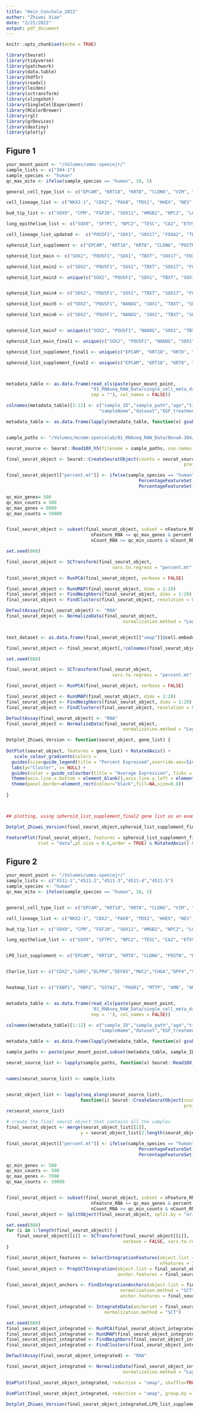 ```yaml
---
title: "Hein_Conchola_2022"
author: "Zhiwei Xiao"
date: "2/21/2022"
output: pdf_document
---
```


```r
knitr::opts_chunk$set(echo = TRUE)
```

```r
library(Seurat)
library(tidyverse)
library(patchwork)
library(data.table)
library(hdf5r)
library(readxl)
library(leiden)
library(sctransform)
library(slingshot)
library(SingleCellExperiment)
library(RColorBrewer)
library(rgl)
library(grDevices)
library(destiny)
library(plotly)
```

## Figure 1
```r
your_mount_point <- "/Volumes/umms-spencejr/"
sample_lists <- c("304-1")
sample_species <- "human"
qc_max_mito <- ifelse(sample_species == "human", 10, 5)

general_cell_type_list <- c("EPCAM", "KRT18", "KRT8", "CLDN6", "VIM", "POSTN", "DCN", "TCF21", "COL1A2", "COL3A1", "TAGLN", "ACTA2", "PDGFRB", "PTPRC", "CD37", "CORO1A", "LCP1", "CD53", "LAPTM5", "CDH5", "CLDN5", "ESAM", "KDR", "FLT1", "S100B", "ELAVL4", "TUBB2B", "STMN2", "ASCL1", "NNAT", "GRP", "MPZ", "MKI67", "TOP2A", "CDK1", "TYMS", "H2AFZ", "STMN1", "LGR5")

cell_lineage_list <- c("NKX2-1", "CDX2", "PAX8", "PDX1", "HHEX", "NES", "SOX1", "PAX6", "SOX17", "FOXA2", "SOX2", "HES1", "IRX1")

bud_tip_list <- c("SOX9", "CPM", "FGF20", "SOX11", "HMGB2", "NPC2", "LGR5", "ETV5", "ETV4", "RNF43", "ZNRF3", "TESC")

lung_epithelium_list <- c("SOX9", "SFTPC", "NPC2", "TESC", "CA2", "ETV5", "SOX2", "TP63", "KRT5", "KRT15", "IL33", "FOXL1", "FOXJ1", "CHGA", "SYN1", "MUC5AC", "MUC5B", "FOXA3", "SCGB1A1", "BPIFA1", "SCGB3A2", "CFTR", "SFTPB", "HOPX", "PDPN", "AQP5", "AGER", "ABCA3", "ASCL1")

cell_lineage_list_updated <-  c("POU5F1", "SOX1", "SOX17", "FOXA2", "TBXT", "SOX2", "HHEX", "CDX2", "NKX2-1", "PAX8", "IRX1", "TP63", "PDX1", "ALB")

spheroid_list_supplement <- c("EPCAM", "KRT18", "KRT8", "CLDN6", "POSTN", "COL1A1", "COL3A1", "TAGLN", "ACTA2", "PDGFRB", "CDH5", "CLDN5", "ESAM", "KDR", "FLT1", "S100B", "ELAVL4", "STMN2", "TUBB2B", "ASCL1", "NNAT", "GRP", "MPZ", "MKI67", "TOP2A", "CDK1")

spheroid_list_main <- c("SOX2", "POU5F1", "SOX1", "TBXT", "SOX17", "FOXA2", "CDX2", "HHEX", "NKX2-1", "TP63", "PDX1", "PAX8", "ALB")

spheroid_list_main2 <- c("SOX2", "POU5F1", "SOX1", "TBXT", "SOX17", "FOXA2", "CDX2", "HHEX", "NKX2-1", "TP63", "PDX1", "PAX8", "ALB", "FOXP1", "FOXP2", "SOX9")

spheroid_list_main3 <- unique(c("SOX2", "POU5F1", "SOX1", "TBXT", "SOX17", "FOXA2", "FOXA3", "CDX2", "HOXC5", "HOXC6", "HOXB6", "HOXB8", "HOXC9", "HOXB9", "HHEX", "NKX2-1", "HOXA3", "HOXB4", "TP63", "TBX1", "PDX1", "PAX8", "PAX9", "HOXB1", "ALB", "ONECUT1", "FOXP1", "FOXP2", "FOXP4", "GATA6", "FOXA3", "CEBPA", "SOX9"))


spheroid_list_main4 <- c("SOX2", "POU5F1", "SOX1", "TBXT", "SOX17", "FOXA2", "FOXP1", "FOXP2", "FOXP4", "GATA6", "CEBPA", "HHEX", "NKX2-1", "FOXA3", "CDX2", "TP63", "TBX1", "PDX1", "PAX8", "ALB")

spheroid_list_main5 <- c("SOX2", "POU5F1", "NANOG", "SOX1", "TBXT", "SOX17", "FOXA2", "FOXP1", "FOXP2", "FOXP4", "GATA6", "CEBPA", "HHEX", "NKX2-1", "FOXA3", "CDX2", "HAND1", "TP63", "TBX1", "PDX1", "PAX8", "ALB")

spheroid_list_main6 <- c("SOX2", "POU5F1", "NANOG", "SOX1", "TBXT", "SOX17", "FOXA2", "NANOS3", "TFAP2C", "FOXP1", "FOXP2", "FOXP4", "GATA6", "CEBPA", "HHEX", "NKX2-1", "FOXA3", "CDX2", "HAND1", "GATA3", "KRT7", "ISL1", "WNT6", "GABRP", "BMP4", "TFAP2A", "TP63", "TBX1", "PDX1", "PAX8", "ALB")


spheroid_list_main7 <- unique(c("SOX2", "POU5F1", "NANOG", "SOX1", "TBXT", "SOX17", "FOXA2", "NANOS3", "TFAP2C", "FOXP1", "FOXP2", "FOXP4", "GATA6", "CEBPA", "HHEX", "NKX2-1", "FOXA3", "CDX2", "HAND1", "GATA3", "KRT7", "ISL1", "WNT6", "GABRP", "BMP4", "TFAP2A", "FOXF1", "LEF1", "TP63", "TBX1", "PDX1", "PAX8", "ALB"))

spheroid_list_main_final1 <- unique(c("SOX2", "POU5F1", "NANOG", "SOX1", "TBXT", "SOX17", "FOXA2", "FOXP1", "FOXP2", "FOXP4", "GATA6", "CEBPA", "HHEX", "NKX2-1", "FOXA3", "CDX2", "TP63", "TBX1", "PDX1", "PAX8", "ALB"))

spheroid_list_supplement_final1 <- unique(c("EPCAM", "KRT18", "KRT8", "CLDN6", "POSTN", "COL1A1", "COL3A1", "TAGLN", "ACTA2", "PDGFRB", "CDH5", "CLDN5", "ESAM", "KDR", "FLT1", "S100B", "ELAVL4", "STMN2", "TUBB2B", "ASCL1", "NNAT", "GRP", "MPZ", "KI67", "TOP2A", "CDK1", "NANOS3", "TFAP2C", "HAND1", "GATA3", "KRT7", "ISL1", "WNT6", "GABRP", "BMP4", "TFAP2A", "FOXF1", "LEF1"))

spheroid_list_supplement_final2 <- unique(c("EPCAM", "KRT18", "KRT8", "CLDN6", "POSTN", "DCN", "COL1A2", "COL3A1", "CDH5", "CLDN5", "ESAM", "KDR", "S100B", "ELAVL4", "STMN2", "ASCL1", "MKI67", "TOP2A", "CDK1", "POU5F1", "NANOG", "TBXT", "NANOS3", "TFAP2C", "ISL1", "HAND1", "BMP4", "FOXF1", "LEF1")) 



metadata_table <- as.data.frame(read_xls(paste(your_mount_point,
                                "01_RNAseq_RAW_Data/single_cell_meta_data_table_excel.xls",
                                sep = ""), col_names = FALSE))

colnames(metadata_table)[1:12] <- c("sample_ID","sample_path","age","tissue","gel","media","sex",
                                   "sampleName","dataset","EGF_treatment","NRG1_treatment","EREG_treatment")

metadata_table <- as.data.frame(lapply(metadata_table, function(x) gsub(".*:", "", x)))


sample_paths <- "/Volumes/mcomm-spencelab/01_RNAseq_RAW_Data/NovaA-304/Client/1789-RC/NovaA-304/Sample_1789-RC-1_GCGGGTAA-CTTAGTGC/outs/filtered_feature_bc_matrix.h5"

seurat_source <- Seurat::Read10X_h5(filename = sample_paths, use.names = TRUE, unique.features = TRUE)

final_seurat_object <- Seurat::CreateSeuratObject(counts = seurat_source,
                                                                   project = sample_lists)

final_seurat_object[["percent.mt"]] <- ifelse(sample_species == "human",
                                                  PercentageFeatureSet(final_seurat_object, pattern = "^MT-"),
                                                  PercentageFeatureSet(final_seurat_object, pattern = "^mt-"))

qc_min_genes= 500
qc_min_counts = 500
qc_max_genes = 8000
qc_max_counts = 50000


final_seurat_object <- subset(final_seurat_object, subset = nFeature_RNA >= qc_min_genes &
                                nFeature_RNA <= qc_max_genes & percent.mt <= qc_max_mito &
                                nCount_RNA >= qc_min_counts & nCount_RNA <= qc_max_counts)

set.seed(888)

final_seurat_object <- SCTransform(final_seurat_object,
                                        vars.to.regress = "percent.mt", verbose = FALSE)

final_seurat_object <- RunPCA(final_seurat_object, verbose = FALSE)

final_seurat_object <- RunUMAP(final_seurat_object, dims = 1:20)
final_seurat_object <- FindNeighbors(final_seurat_object, dims = 1:20)
final_seurat_object <- FindClusters(final_seurat_object, resolution = 0.2, algorithm = 4)

DefaultAssay(final_seurat_object) <- "RNA"
final_seurat_object <- NormalizeData(final_seurat_object, 
                                            normalization.method = "LogNormalize", scale.factor =10000)


test_dataset <- as.data.frame(final_seurat_object[["umap"]]@cell.embeddings)

final_seurat_object <- final_seurat_object[,!colnames(final_seurat_object) %in% rownames(test_dataset[test_dataset$UMAP_1>20,])]

set.seed(888)

final_seurat_object <- SCTransform(final_seurat_object,
                                        vars.to.regress = "percent.mt", verbose = FALSE)

final_seurat_object <- RunPCA(final_seurat_object, verbose = FALSE)

final_seurat_object <- RunUMAP(final_seurat_object, dims = 1:20)
final_seurat_object <- FindNeighbors(final_seurat_object, dims = 1:20)
final_seurat_object <- FindClusters(final_seurat_object, resolution = 0.2, algorithm = 4)

DefaultAssay(final_seurat_object) <- "RNA"
final_seurat_object <- NormalizeData(final_seurat_object, 
                                            normalization.method = "LogNormalize", scale.factor =10000)

Dotplot_Zhiwei_Version <- function(seurat_object, gene_list) {
  
DotPlot(seurat_object, features = gene_list) + RotatedAxis() +
   scale_colour_gradientn(colors =                                                                                  c("lightgrey","#ffffd9","#edf8b1","#c7e9b4","#7fcdbb","#41b6c4","#1d91c0","#225ea8","#253494","#081d58"))+
  guides(size=guide_legend(title = "Percent Expressed",override.aes=list(shape=21, colour="black", fill="white"))) +
  labs(y="Cluster", x= NULL) +
  guides(color = guide_colourbar(title = "Average Expression", ticks = TRUE, frame.colour = "black")) +
  theme(axis.line.x.bottom = element_blank(),axis.line.y.left = element_blank())+ 
  theme(panel.border=element_rect(colour="black",fill=NA,size=0.8))
  
}



## plotting, using spheroid_list_supplement_final2 gene list as an example

Dotplot_Zhiwei_Version(final_seurat_object,spheroid_list_supplement_final2)

FeaturePlot(final_seurat_object, features = spheroid_list_supplement_final2,raster = FALSE,
            slot = "data",pt.size = 0.6,order = TRUE) & RotatedAxis() & scale_colour_gradientn(colors =                                                                                  c("lightgrey","#ffffd9","#edf8b1","#c7e9b4","#7fcdbb","#41b6c4","#1d91c0","#225ea8","#253494","#081d58")) &   xlab("UMAP1") & ylab("UMAP2")

```



## Figure 2
```r
your_mount_point <- "/Volumes/umms-spencejr/"
sample_lists <- c("4511-1","4511-2","4511-3","4511-4","4511-5")
sample_species <- "human"
qc_max_mito <- ifelse(sample_species == "human", 10, 5)


general_cell_type_list <- c("EPCAM", "KRT18", "KRT8", "CLDN6", "VIM", "POSTN", "DCN", "TCF21", "COL1A2", "COL3A1", "TAGLN", "ACTA2", "PDGFRB", "PTPRC", "CD37", "CORO1A", "LCP1", "CD53", "LAPTM5", "CDH5", "CLDN5", "ESAM", "KDR", "FLT1", "S100B", "ELAVL4", "TUBB2B", "STMN2", "ASCL1", "NNAT", "GRP", "MPZ", "MKI67", "TOP2A", "CDK1", "TYMS", "H2AFZ", "STMN1", "LGR5")

cell_lineage_list <- c("NKX2-1", "CDX2", "PAX8", "PDX1", "HHEX", "NES", "SOX1", "PAX6", "SOX17", "FOXA2", "SOX2", "HES1", "IRX1")

bud_tip_list <- c("SOX9", "CPM", "FGF20", "SOX11", "HMGB2", "NPC2", "LGR5", "ETV5", "ETV4", "RNF43", "ZNRF3", "TESC")

lung_epithelium_list <- c("SOX9", "SFTPC", "NPC2", "TESC", "CA2", "ETV5", "SOX2", "TP63", "KRT5", "KRT15", "IL33", "FOXL1", "FOXJ1", "CHGA", "SYN1", "MUC5AC", "MUC5B", "FOXA3", "SCGB1A1", "BPIFA1", "SCGB3A2", "CFTR", "SFTPB", "HOPX", "PDPN", "AQP5", "AGER", "ABCA3", "ASCL1")


LPO_list_supplement <- c("EPCAM", "KRT18", "KRT8", "CLDN6", "POSTN", "DCN", "COL1A2", "COL3A1", "CDH5", "CLDN5", "ESAM", "KDR", "S100B", "ELAVL4", "STMN2", "ASCL1", "MKI67", "TOP2A", "CDK1")


Charlie_list <- c("CDX2","LGR5","OLFM4","DEFA5","MUC2","CHGA","DPP4","SI","BEST4","NKX2-1")


heatmap_list <- c("FABP1", "RBP2", "GSTA1", "PHGR1", "MTTP", "AMN", "ANPEP", "PRAP1", "NOSTRIN", "SLC51A", "SLC51B", "MEP1A", "ACSL5", "CDX1", "CDX2", "KRT17", "IGF2", "ISL1", "LUZP2", "TNNT3", "ARL4C", "CD48", "SEMA3D", "GATA3", "NECTIN4", "HOXD13", "UPK2", "HOXD11", "CPA6", "PDPN", "THBS1", "TPPP3", "CPM", "TESC", "NKX2-1", "SFTA3", "TGFB2", "FGF20", "WNT7B", "ETV5", "FOXA2", "LIFR", "SP5", "FZD2", "SERPINF1", "COL3A1", "COL1A2", "COL1A1", "VIM", "COL6A2", "LUM", "COL6A3", "COL6A1", "TWIST1", "WNT5A", "CDH11", "MMP11", "PTCH1", "COL5A2", "DCN", "CHGA", "NEUROD1", "STMN2", "FEV", "PCSK1", "OR51E1", "SCG2", "PAX4", "ASCL1", "SCG3", "CLPS", "KCNH6", "CHGB", "NKX2-2", "KIF19", "FCGBP", "CLCA1", "MUC2", "DLL1", "BCAS1", "SPDEF", "AGXT", "LRRC26", "CAPN9", "GUCA2B", "RAB26", "FRZB", "ANO1", "DLL4", "WNT4", "CA7", "SPIB", "OTOP2", "BEST4", "AIF1", "DMBT1", "GUCA2B", "LGALS9", "CTSE", "CA4", "CARD16", "REN", "NEURL1", "CA3", "ADCY5")


metadata_table <- as.data.frame(read_xls(paste(your_mount_point,
                                '01_RNAseq_RAW_Data/single_cell_meta_data_table_excel.xls',
                                sep = ''), col_names = FALSE))

colnames(metadata_table)[1:12] <- c("sample_ID","sample_path","age","tissue","gel","media","sex",
                                   "sampleName","dataset","EGF_treatment","NRG1_treatment","EREG_treatment")

metadata_table <- as.data.frame(lapply(metadata_table, function(x) gsub(".*:", "", x)))

sample_paths <- paste(your_mount_point,subset(metadata_table, sample_ID %in% sample_lists)[,2],sep='')

seurat_source_list <- lapply(sample_paths, function(x) Seurat::Read10X_h5(filename = x, use.names = TRUE, unique.features = TRUE))


names(seurat_source_list) <- sample_lists


seurat_object_list <- lapply(seq_along(seurat_source_list),
                            function(i) Seurat::CreateSeuratObject(counts = seurat_source_list[[i]],
                                                                   project = names(seurat_source_list)[i]))
rm(seurat_source_list)

# create the final seurat object that contains all the samples
final_seurat_object <- merge(seurat_object_list[[1]], 
                            y = seurat_object_list[2:length(seurat_object_list)])

final_seurat_object[["percent.mt"]] <- ifelse(sample_species == "human",
                                                  PercentageFeatureSet(final_seurat_object, pattern = "^MT-"),
                                                  PercentageFeatureSet(final_seurat_object, pattern = "^mt-"))

qc_min_genes <- 500
qc_min_counts <- 500
qc_max_genes <- 7000
qc_max_counts <- 50000


final_seurat_object <- subset(final_seurat_object, subset = nFeature_RNA >= qc_min_genes &
                                nFeature_RNA <= qc_max_genes & percent.mt <= qc_max_mito &
                                nCount_RNA >= qc_min_counts & nCount_RNA <= qc_max_counts)
final_seurat_object <- SplitObject(final_seurat_object, split.by = "orig.ident")

set.seed(888)
for (i in 1:length(final_seurat_object)) {
    final_seurat_object[[i]] <- SCTransform(final_seurat_object[[i]], 
                                            verbose = FALSE, vars.to.regress = "percent.mt")
}

final_seurat_object_features <- SelectIntegrationFeatures(object.list = final_seurat_object, 
                                                          nfeatures = 3000)
final_seurat_object <- PrepSCTIntegration(object.list = final_seurat_object, 
                                          anchor.features = final_seurat_object_features)

final_seurat_object_anchors <- FindIntegrationAnchors(object.list = final_seurat_object, 
                                           normalization.method = "SCT", 
                                           anchor.features = final_seurat_object_features)

final_seurat_object_integrated <- IntegrateData(anchorset = final_seurat_object_anchors, 
                                     normalization.method = "SCT")

set.seed(888)
final_seurat_object_integrated <- RunPCA(final_seurat_object_integrated, verbose = FALSE)
final_seurat_object_integrated <- RunUMAP(final_seurat_object_integrated, dims = 1:30)
final_seurat_object_integrated <- FindNeighbors(final_seurat_object_integrated, dims = 1:30)
final_seurat_object_integrated <- FindClusters(final_seurat_object_integrated, resolution = 0.08, algorithm = 1)

DefaultAssay(final_seurat_object_integrated) <- "RNA"

final_seurat_object_integrated <- NormalizeData(final_seurat_object_integrated, 
                                            normalization.method = "LogNormalize", scale.factor =10000)

DimPlot(final_seurat_object_integrated, reduction = "umap", shuffle=TRUE, repel = TRUE,label = TRUE) +  labs(color = "Cluster") + xlab("UMAP1") + ylab("UMAP2") + labs(title = NULL)

DimPlot(final_seurat_object_integrated, reduction = "umap", group.by = 'orig.ident', shuffle=TRUE, repel = TRUE) +  labs(color = "Sample") + xlab("UMAP1") + ylab("UMAP2") + labs(title = NULL)

Dotplot_Zhiwei_Version(final_seurat_object_integrated,LPO_list_supplement)
```



